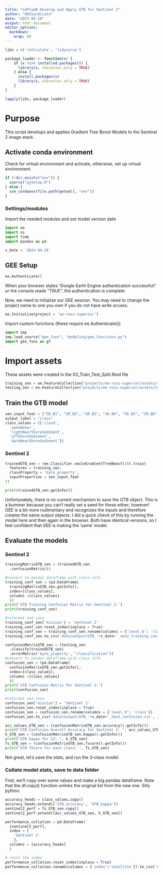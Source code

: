 ```yaml
---
title: "eePlumB Develop and Apply GTB for Sentinel 2"
author: "ROSSyndicate"
date: "2023-04-26"
output: html_document
editor_options:
  markdown:
    wrap: 80
---
```


```r
libs = c('reticulate', 'tidyverse')

package_loader <- function(x) {
    if (x %in% installed.packages()) {
      library(x, character.only = TRUE)
    } else {
      install.packages(x)
      library(x, character.only = TRUE)
    }
}

lapply(libs, package_loader)
```

# Purpose

This script develops and applies Gradient Tree Boost Models to the Sentinel 2
image stack.

## Activate conda environment

Check for virtual environment and activate, otherwise, set up virtual
environment.

```r
if (!dir.exists("env")) {
  source("pySetup.R")
} else {
  use_condaenv(file.path(getwd(), "env"))
}
```

### Settings/modules

Import the needed modules and set model version date

```python
import ee
import os
import time
import pandas as pd

v_date = '2024-04-26'
```

## GEE Setup

```python
ee.Authenticate()
```

When your browser states 'Google Earth Engine authentication successful!' or the
console reads "TRUE", the
authentication is complete. 

Now, we need to initialize our GEE session. You may need to change the project 
name to one you own if you do not have write access.

```python
ee.Initialize(project = 'ee-ross-superior')
```


Import custom functions (these require ee.Authenticate())
```python
import imp
imp.load_source("gee_funx", "modeling/gee_functions.py")
import gee_funx as gf
```

# Import assets

These assets were created in the 03_Train_Test_Split.Rmd file

```python
training_sen = ee.FeatureCollection("projects/ee-ross-superior/assets/train-test/training_sen_v2024")
testing_sen = ee.FeatureCollection("projects/ee-ross-superior/assets/train-test/validation_sen_v2024")
```


## Train the GTB model

```python
sen_input_feat = ["SR_B1", "SR_B2", "SR_B3", "SR_B4", "SR_B5", "SR_B6", "SR_B7", 'SR_B8', "SR_B8A", 'SR_B11', 'SR_B12']
output_label = "class"
class_values = (['cloud',
  'openWater',
  'lightNearShoreSediment',
  'offShoreSediment',
  'darkNearShoreSediment'])
```

### Sentinel 2

```python
trainedGTB_sen = (ee.Classifier.smileGradientTreeBoost(10).train(
  features = training_sen,
  classProperty = 'byte_property',
  inputProperties = sen_input_feat
))

print(trainedGTB_sen.getInfo())
```

Unfortunately, there is no current mechanism to save the GTB object. This is a
bummer because you can't really set a seed for these either, however! GEE is a bit
more rudimentary and recognizes the inputs and therefore creates the same output
objects. I did a quick check of this by running the model here and then again 
in the browser. Both have identical versions, so I feel confident that GEE is
making the 'same' model. 

## Evaluate the models

### Sentinel 2

```python
trainingMatrixGTB_sen = (trainedGTB_sen
  .confusionMatrix())

#convert to pandas dataframe with class info
training_conf_sen = (pd.DataFrame(
  trainingMatrixGTB_sen.getInfo(),
  index=[class_values],
  columns =[class_values]
  ))
print('GTB Training Confusion Matrix for Sentinel 2:')
print(training_conf_sen)

#reformat and save
training_conf_sen['mission'] = 'Sentinel 2'
training_conf_sen.reset_index(inplace = True)
training_conf_sen = training_conf_sen.rename(columns = {'level_0': 'class'})  
training_conf_sen.to_csv('data/output/GTB_'+v_date+'_sen2_training_confusion.csv', index = False)

confusionMatrixGTB_sen = (testing_sen
  .classify(trainedGTB_sen)
  .errorMatrix('byte_property', "classification"))
#convert to pandas dataframe with class info
confusion_sen = (pd.DataFrame(
  confusionMatrixGTB_sen.getInfo(),
  index=[class_values],
  columns =[class_values]
  ))
print('GTB Confusion Matrix for Sentinel 2:')
print(confusion_sen)

#reformat and save
confusion_sen['mission'] = 'Sentinel 2'
confusion_sen.reset_index(inplace = True)
confusion_sen = confusion_sen.rename(columns = {'level_0': 'class'})  
confusion_sen.to_csv('data/output/GTB_'+v_date+'_Sen2_confusion.csv', index = False)

acc_values_GTB_sen = (confusionMatrixGTB_sen.accuracy().getInfo())
print("GTB Confusion Overall Accuracy for Sentinel 2: ", acc_values_GTB_sen)
k_GTB_sen = (confusionMatrixGTB_sen.kappa().getInfo())
print("GTB kappa for S2: ", k_GTB_sen)
fs_GTB_sen = (confusionMatrixGTB_sen.fscore().getInfo())
print('GTB fScore for each class: ', fs_GTB_sen)

```

Not great, let's save the stats, and run the 3-class model.

### Collate model stats, save to data folder

First, we'll copy over some values and make a big pandas dataframe. Note that the df.copy() function unlinks the original list from the new one. Silly python.

```python
accuracy_heads = class_values.copy()
accuracy_heads.extend(['GTB_accuracy', 'GTB_kappa'])
sentinel2_perf = fs_GTB_sen.copy()
sentinel2_perf.extend([acc_values_GTB_sen, k_GTB_sen])

performance_collation = pd.DataFrame(
  [sentinel2_perf],
  index = [
    'Sentinel 2'
    ],
  columns = [accuracy_heads]
  )

# reset the index
performance_collation.reset_index(inplace = True)
performance_collation.rename(columns = {'index':'satellite'}).to_csv('data/output/GTB_Sen2_'+v_date+'_performance_stats.csv', index = False)
```


<!-- ## Apply model to image stack for Sentinel -->

<!-- ### Load the image collection -->

<!-- ```{python} -->
<!-- # filter stack for desired tiles -->
<!-- TILES = ee.List(['15TWN', '15TXN', '15TYN', '15TWM', '15TXM', '15TYM']) -->

<!-- s2 = ee.ImageCollection('COPERNICUS/S2_SR_HARMONIZED') -->

<!-- # apply scaling factor -->
<!-- def applySenScale(image): -->
<!--   optical = image.select('B.').multiply(0.0001) -->
<!--   optical2 = image.select('B..').multiply(0.0001) -->
<!--   return image.addBands(optical, None, True).addBands(optical2, None, True) -->

<!-- sen = (s2 -->
<!--   .filter(ee.Filter.inList('MGRS_TILE', TILES)) -->
<!--   .map(applySenScale) -->
<!--   .select(bnsen, bn)) -->

<!-- resample_crs_transform = sen.first().select('Red').projection().getInfo().get('transform') -->

<!-- targetCRS = 'EPSG:32615'  # UTM Zone 15N -->
<!-- targetScale = 10  # 10m resolution -->

<!-- # and now resample the 20m pixels to 10m -->
<!-- def reprojectBands(image): -->
<!--   bands = ['B5', 'B6', 'B7', 'B11', 'B12'] -->
<!--   reprojectedBands = [image.select(band).resample('bilinear').reproject( -->
<!--     crs = targetCRS, -->
<!--     scale = targetScale -->
<!--   ).rename(band) for band in bands] -->
<!--   return image.addBands(reprojectedBands, None, True) -->

<!-- # Apply the resample function to the image collection -->
<!-- sen = sen.map(reprojectBands) -->

<!-- ``` -->


<!-- ### Load modeling AOIs and clip stack -->

<!-- Note, some AOIs are too big to load in here and uses as 'virtual' ee Feature -->
<!-- Collections -->

<!-- ```{python} -->
<!-- aoi_ee = ee.FeatureCollection('projects/ee-ross-superior/assets/aoi/Superior_AOI_modeling') -->

<!-- #Calculate total area of AOI -->
<!-- def calc_area(feat): -->
<!--   feat_area = feat.geometry().area() -->
<!--   feat_area_ha = ee.Number(feat_area).divide(1e5) -->
<!--   return feat.set('area_ha', feat_area_ha) -->

<!-- aoi_area = aoi_ee.map(calc_area).aggregate_sum('area_ha') -->
<!-- aoi_area_ha = aoi_area.getInfo() -->
<!-- print('total AOI area: ', aoi_area_ha) -->
<!-- ``` -->

<!-- And then clip each image by the aoi -->

<!-- ```{python} -->
<!-- # clip images to aoi -->
<!-- def clip(image): -->
<!--   return image.clip(aoi_ee.geometry()) -->

<!-- sen_aoi = sen.map(clip) -->

<!-- ``` -->

<!-- Load other AOIs to summarize over -->

<!-- ```{python} -->
<!-- aoi_no_sc_ee = ee.FeatureCollection('projects/ee-ross-superior/assets/aoi/Superior_AOI_minus_shoreline_contamination') -->

<!-- aoi_no_sc_area = aoi_no_sc_ee.map(calc_area).aggregate_sum('area_ha') -->
<!-- aoi_no_sc_area_ha = aoi_no_sc_area.getInfo() -->
<!-- print('total AOI area without shoreline contamination: ', aoi_no_sc_area_ha) -->

<!-- aoi_sc_ee = ee.FeatureCollection('projects/ee-ross-superior/assets/aoi/Superior_shoreline_contamination') -->

<!-- aoi_sc_area = aoi_sc_ee.map(calc_area).aggregate_sum('area_ha') -->
<!-- aoi_sc_area_ha = aoi_sc_area.getInfo() -->
<!-- print('total AOI area identified as shoreline contamination: ', aoi_sc_area_ha) -->
<!-- ``` -->

<!-- #### Helper functions -->

<!-- ```{python} -->
<!-- # get CRS info -->
<!-- img_crs_sen = sen_aoi.first().select('Red').projection() -->
<!-- img_crsTrans_sen = img_crs_sen.getInfo().get('transform') -->

<!-- #function to apply the GTB model -->
<!-- def applyGTB_sen(image): -->
<!--   # Select the bands that correspond to the input features of the GTB model -->
<!--   imageFeatures = image.select(sen_input_feat) -->
<!--   missDate = image.get('missDate') -->
<!--   # Classify the image using the trained GTB model -->
<!--   classifiedImage = (imageFeatures -->
<!--     .classify(trainedGTB_sen) -->
<!--     .set('missDate', missDate)) -->
<!--   return image.addBands(classifiedImage) -->


<!-- # save each value as its own band and mask -->
<!-- def extract_classes(image): -->
<!--   cl = image.select('classification') -->
<!--   cloud = cl.eq(0).rename('cloud').selfMask() -->
<!--   openWater = cl.eq(1).rename('openWater').selfMask() -->
<!--   lightNSSed = cl.eq(2).rename('lightNSSed').selfMask() -->
<!--   OSSed = cl.eq(3).rename('OSSed').selfMask() -->
<!--   dNSSed = cl.eq(4).rename('dNSSed').selfMask() -->
<!--   classified = cl.gte(0).rename('classified').selfMask() -->
<!--   img_addBand = (image.addBands(cloud) -->
<!--     .addBands(openWater) -->
<!--     .addBands(lightNSSed) -->
<!--     .addBands(OSSed) -->
<!--     .addBands(dNSSed) -->
<!--     .addBands(classified)) -->
<!--   return img_addBand -->


<!-- def applyPerMissionDate_sen(missDate): -->
<!--   mission = ee.String(missDate).slice(0,11) -->
<!--   date = ee.String(missDate).slice(12,22) -->
<!--   short_stack = (sen -->
<!--     .filter(ee.Filter.eq('SPACECRAFT_NAME', mission)) -->
<!--     .filterDate(date, ee.Date(date).advance(1,'day'))) -->
<!--   oneMissDate = short_stack.mean() -->
<!--   sen_miss_date_GTB = applyGTB_sen(oneMissDate) -->
<!--   sen_GTB_class = extract_classes(sen_miss_date_GTB) -->
<!--   return (sen_GTB_class.set('missDate', missDate)) -->

<!-- ``` -->

<!-- ### Consolidate stack by image date -->

<!-- ```{python} -->
<!-- def addImageDate(image): -->
<!--   mission = image.get('SPACECRAFT_NAME') -->
<!--   date = image.date().format('YYYY-MM-dd') -->
<!--   missDate = ee.String(mission).cat('_').cat(ee.String(date)) -->
<!--   return image.set('missDate', missDate) -->

<!-- sen_aoi = sen_aoi.map(addImageDate) -->

<!-- # summarize by missionDate field -->
<!-- uniqueMissDate_sen = sen_aoi.aggregate_array('missDate').distinct() -->

<!-- ``` -->

<!-- ### Create mosaics -->

<!-- ```{python} -->
<!-- def mosaicStack_sen(missDate): -->
<!--   md_GTB = applyPerMissionDate_sen(missDate) -->
<!--   return md_GTB -->

<!-- newStack_list_sen = uniqueMissDate_sen.map(mosaicStack_sen) -->
<!-- newStack_sen = ee.ImageCollection(newStack_list_sen) -->
<!-- ``` -->

<!-- ### Lighten up each of the stacks to only the bands we care about -->

<!-- ```{python} -->
<!-- sen_stack_light = newStack_sen.select([ -->
<!--     'classified', -->
<!--     'cloud', -->
<!--     'openWater', -->
<!--     'lightNSSed', -->
<!--     'OSSed', -->
<!--     'dNSSed' -->
<!--     ]) -->

<!-- ``` -->

<!-- ### Calculate area per image and export -->

<!-- ```{python} -->

<!-- def calcArea_sen_aoi(image): -->
<!--   areaImage =  image.multiply(ee.Image.pixelArea()).divide(1e5) -->

<!--   area = areaImage.reduceRegions( -->
<!--     collection = aoi_ee, -->
<!--     reducer = ee.Reducer.sum().forEachBand(areaImage), -->
<!--     crs = img_crs_sen, -->
<!--     crsTransform = img_crsTrans_sen -->
<!--   ) -->

<!--   missDate = image.get('missDate') -->

<!--   # Create a feature with the calculated area and properties -->
<!--   a = area.first().set({'missDate': missDate,  -->
<!--                         'area_ha': aoi_area_ha, -->
<!--                         'extent': 'aoi'}) -->

<!--   return ee.FeatureCollection(a) -->


<!-- def calcArea_sen_nosc(image): -->
<!--   areaImage =  image.multiply(ee.Image.pixelArea()).divide(1e5) -->

<!--   area = areaImage.reduceRegions( -->
<!--     collection = aoi_no_sc_ee, -->
<!--     reducer = ee.Reducer.sum().forEachBand(areaImage), -->
<!--     crs = img_crs_sen, -->
<!--     crsTransform = img_crsTrans_sen -->
<!--   ) -->

<!--   missDate = image.get('missDate') -->

<!--   # Create a feature with the calculated area and properties -->
<!--   a = area.first().set({'missDate': missDate,  -->
<!--                         'area_ha': aoi_no_sc_area_ha, -->
<!--                         'extent': 'aoi no sc'}) -->

<!--   return ee.FeatureCollection(a) -->


<!-- def calcArea_sen_sc(image): -->
<!--   areaImage =  image.multiply(ee.Image.pixelArea()).divide(1e5) -->

<!--   area = areaImage.reduceRegions( -->
<!--     collection = aoi_sc_ee, -->
<!--     reducer = ee.Reducer.sum().forEachBand(areaImage), -->
<!--     crs = img_crs_sen, -->
<!--     crsTransform = img_crsTrans_sen -->
<!--   ) -->

<!--   missDate = image.get('missDate') -->

<!--   # Create a feature with the calculated area and properties -->
<!--   a = area.first().set({'missDate': missDate,  -->
<!--                         'area_ha': aoi_sc_area_ha, -->
<!--                         'extent': 'shoreline contamination'}) -->

<!--   return ee.FeatureCollection(a) -->

<!-- ``` -->

<!-- And then map over the stacks -->

<!-- ```{python} -->
<!-- allAreas_sen_aoi = sen_stack_light.map(calcArea_sen_aoi) -->

<!-- allAreas_sen_nosc = sen_stack_light.map(calcArea_sen_nosc) -->

<!-- allAreas_sen_sc = sen_stack_light.map(calcArea_sen_sc) -->

<!-- ``` -->


<!-- ### Export summaries to drive -->

<!-- ```{python} -->

<!-- ## export to drive -->
<!-- export_summary_sen_aoi = (ee.batch.Export.table.toDrive( -->
<!--   collection = allAreas_sen_aoi, -->
<!--   selectors = ['missDate', 'classified', 'cloud', 'openWater', 'lightNSSed','OSSed', 'dNSSed', 'area_ha', 'extent'], -->
<!--   description = 'gradientTreeBoost_sen2_stack_v' + v_date, -->
<!--   folder = 'eePlumB_classification', -->
<!--   fileFormat = 'csv')) -->

<!-- export_summary_sen_aoi.start() -->


<!-- ## export to drive -->
<!-- export_summary_sen_nosc = (ee.batch.Export.table.toDrive( -->
<!--   collection = allAreas_sen_nosc, -->
<!--   selectors = ['missDate', 'classified', 'cloud', 'openWater', 'lightNSSed','OSSed', 'dNSSed', 'area_ha', 'extent'], -->
<!--   description = 'gradientTreeBoost_sen2_nosc_stack_v' + v_date, -->
<!--   folder = 'eePlumB_classification', -->
<!--   fileFormat = 'csv')) -->

<!-- export_summary_sen_nosc.start() -->


<!-- ## export to drive -->
<!-- export_summary_sen_sc = (ee.batch.Export.table.toDrive( -->
<!--   collection = allAreas_sen_sc, -->
<!--   selectors = ['missDate', 'classified', 'cloud', 'openWater', 'lightNSSed','OSSed', 'dNSSed', 'area_ha', 'extent'], -->
<!--   description = 'gradientTreeBoost_sen2_sc_stack_v' + v_date, -->
<!--   folder = 'eePlumB_classification', -->
<!--   fileFormat = 'csv')) -->

<!-- export_summary_sen_sc.start() -->

<!-- ``` -->

<!-- ## Export GeoTiffs to drive -->

<!-- Load task checker! -->

<!-- ```{python} -->
<!-- ##Function for limiting the max number of tasks sent to -->
<!-- #earth engine at one time to avoid time out errors -->
<!-- def maximum_no_of_tasks(MaxNActive, waitingPeriod): -->
<!--   ##maintain a maximum number of active tasks -->
<!--   ## initialize submitting jobs -->
<!--   ts = list(ee.batch.Task.list()) -->
<!--   NActive = 0 -->
<!--   for task in ts: -->
<!--      if ('RUNNING' in str(task) or 'READY' in str(task)): -->
<!--          NActive += 1 -->
<!--   ## wait if the number of current active tasks reach the maximum number -->
<!--   ## defined in MaxNActive -->
<!--   while (NActive >= MaxNActive): -->
<!--     time.sleep(waitingPeriod) # if reach or over maximum no. of active tasks, wait for 2min and check again -->
<!--     ts = list(ee.batch.Task.list()) -->
<!--     NActive = 0 -->
<!--     for task in ts: -->
<!--       if ('RUNNING' in str(task) or 'READY' in str(task)): -->
<!--         NActive += 1 -->
<!--   return() -->

<!-- ``` -->

<!-- ### Raster Export -->

<!-- First, we need to define a function to use the data from the multiple classified -->
<!-- bands to populate a single band. -->

<!-- ```{python} -->
<!-- fromlist = [0,1,2,3,4] -->
<!-- tolist = [1,2,3,4,5] -->
<!-- def classifications_to_one_band(image): -->
<!--   cl = image.select('classification').clip(aoi_ee.geometry()) -->
<!--   img_classified = (cl -->
<!--     .remap(fromlist, tolist, defaultValue = -99) -->
<!--     .rename('reclass')) -->
<!--   return image.addBands(img_classified) -->

<!-- ``` -->

<!-- ### GTB images for Sentinel 2 -->

<!-- ```{python} -->
<!-- date_length_sen = len(uniqueMissDate_sen.getInfo()) -->

<!-- for d in range(date_length_sen): -->
<!--   md = uniqueMissDate_sen.get(d) -->
<!--   print(md.getInfo()) -->
<!--   print(str(d+1) + ' of ' + str(date_length_sen)) -->
<!--   image = (newStack_sen -->
<!--     .filter(ee.Filter.eq('missDate', md)) -->
<!--     .first() -->
<!--     .clip(aoi_ee.geometry())) -->
<!--   image_new_class = (classifications_to_one_band(image) -->
<!--     .select('reclass')) -->
<!--   export_image = ee.batch.Export.image.toDrive( -->
<!--     image = image_new_class, -->
<!--     region = aoi_ee.geometry(), -->
<!--     description = 'GTB_v' + v_date + '_' + str(md.getInfo()), -->
<!--     folder = 'GTB_Sen2_v'+v_date, -->
<!--     scale = 10, -->
<!--     crs = img_crs_sen, -->
<!--     maxPixels = 1e13) -->
<!--   #Check how many existing tasks are running and take a break of 30 mins if it's >25 -->
<!--   maximum_no_of_tasks(10, 5*60) -->
<!--   #Send next task. -->
<!--   export_image.start() -->


<!-- for d in range(date_length_sen): -->
<!--   md = uniqueMissDate_sen.get(d) -->
<!--   print(md.getInfo()) -->
<!--   print(str(d+1) + ' of ' + str(date_length_sen)) -->
<!--   image = (newStack_sen -->
<!--     .filter(ee.Filter.eq('missDate', md)) -->
<!--     .first() -->
<!--     .clip(aoi_ee.geometry())) -->
<!--   image_new_class = (classifications_to_one_band(image) -->
<!--     .select('reclass')) -->
<!--   export_image = ee.batch.Export.image.toAsset( -->
<!--     image = image_new_class, -->
<!--     region = aoi_ee.geometry(), -->
<!--     description = 'GTB_v' + v_date + '_' + str(md.getInfo()), -->
<!--     assetId = 'projects/ee-ross-superior/assets/sen/'+'GTB_sen_'+str(md.getInfo())+'_v'+v_date, -->
<!--     scale = 10, -->
<!--     crs = img_crs_sen, -->
<!--     maxPixels = 1e13) -->

<!--   #Check how many existing tasks are running and take a break of 5 mins if it's >10 -->
<!--   maximum_no_of_tasks(10, 5*60) -->
<!--   #Send next task. -->
<!--   export_image.start() -->

<!-- ``` -->